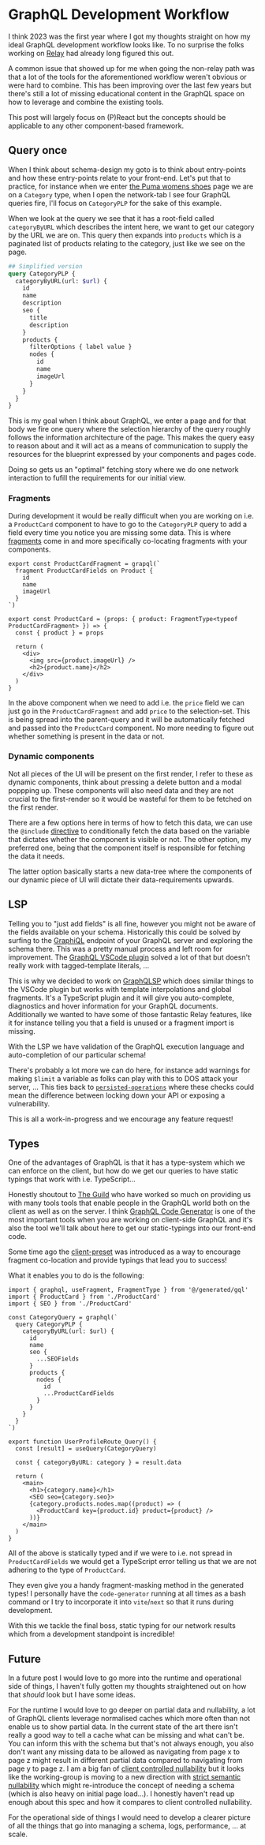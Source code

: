 
<CodeTheme />
<SEO
  title={documentProps.title}
  description={documentProps.description}
  keywords={documentProps.tags}
  image={documentProps.image}
/>

# GraphQL Development Workflow

I think 2023 was the first year where I got my thoughts straight on how
my ideal GraphQL development workflow looks like. To no surprise the folks working
on [Relay](https://relay.dev) had already long figured this out.

A common issue that showed up for me when going the non-relay path was that
a lot of the tools for the aforementioned workflow weren't obvious or were
hard to combine. This has been improving over the last few years but there's
still a lot of missing educational content in the GraphQL space on how to
leverage and combine the existing tools.

This post will largely focus on (P)React but the concepts should be applicable
to any other component-based framework.

## Query once

When I think about schema-design my goto is to think about entry-points and
how these entry-points relate to your front-end. Let's put that to practice,
for instance when we enter [the Puma womens shoes](https://us.puma.com/us/en/women/shoes)
page we are on a `Category` type, when I open the network-tab I see four GraphQL
queries fire, I'll focus on `CategoryPLP` for the sake of this example.

When we look at the query we see that it has a root-field called `categoryByURL` which
describes the intent here, we want to get our category by the URL we are on. This query
then expands into `products` which is a paginated list of products relating to
the category, just like we see on the page.

```graphql
## Simplified version
query CategoryPLP {
  categoryByURL(url: $url) {
    id
    name
    description
    seo {
      title
      description
    }
    products {
      filterOptions { label value }
      nodes {
        id
        name
        imageUrl
      }
    }
  }
}
```

This is my goal when I think about GraphQL, we enter a page and for that body
we fire one query where the selection hierarchy of the query roughly follows
the information architecture of the page. This makes the query easy to reason
about and it will act as a means of communication to supply the resources for
the blueprint expressed by your components and pages code.

Doing so gets us an "optimal" fetching story where we do one network interaction
to fufill the requirements for our initial view.

### Fragments

During development it would be really difficult when you are working on i.e. a
`ProductCard` component to have to go to the `CategoryPLP` query to add a field
every time you notice you are missing some data. This is where [fragments](https://graphql.org/learn/queries/)
come in and more specifically co-locating fragments with your components.

```tsx
export const ProductCardFragment = grapql(`
  fragment ProductCardFields on Product {
    id
    name
    imageUrl
  }
`)

export const ProductCard = (props: { product: FragmentType<typeof ProductCardFragment> }) => {
  const { product } = props

  return (
    <div>
      <img src={product.imageUrl} />
      <h2>{product.name}</h2>
    </div>
  )
}
```

In the above component when we need to add i.e. the `price` field we can just
go in the `ProductCardFragment` and add `price` to the selection-set. This is
being spread into the parent-query and it will be automatically fetched and passed
into the `ProductCard` component. No more needing to figure out whether something
is present in the data or not.

### Dynamic components

Not all pieces of the UI will be present on the first render, I refer to these
as dynamic components, think about pressing a delete button and a modal poppping up.
These components will also need data and they are not crucial to the first-render
so it would be wasteful for them to be fetched on the first render.

There are a few options here in terms of how to fetch this data, we can use
the `@include` [directive](https://graphql.org/learn/queries/#directives)
to conditionally fetch the data based on the variable that dictates whether
the component is visible or not. The other option, my preferred one,
being that the component itself is responsible for fetching the data it needs.

The latter option basically starts a new data-tree where the components of our
dynamic piece of UI will dictate their data-requirements upwards.

## LSP

Telling you to "just add fields" is all fine, however you might not be aware
of the fields available on your schema. Historically this could be solved by
surfing to the [GraphiQL](https://github.com/graphql/graphiql) endpoint of your
GraphQL server and exploring the schema there. This was a pretty manual process
and left room for improvement. The [GraphQL VSCode plugin](https://marketplace.visualstudio.com/items?itemName=GraphQL.vscode-graphql)
solved a lot of that but doesn't really work with tagged-template literals, ...

This is why we decided to work on [GraphQLSP](https://github.com/0no-co/GraphQLSP)
which does similar things to the VSCode plugin but works with template interpolations
and global fragments. It's a TypeScript plugin and it will give you auto-complete,
diagnostics and hover information for your GraphQL documents. Additionally we wanted
to have some of those fantastic Relay features, like it for instance telling you
that a field is unused or a fragment import is missing.

With the LSP we have validation of the GraphQL execution language and auto-completion of
our particular schema!

There's probably a lot more we can do here, for instance add warnings for making `$limit`
a variable as folks can play with this to DOS attack your server, ... This ties back to
[`persisted-operations`](./persisted-operations) where these checks could mean the
difference between locking down your API or exposing a vulnerability.

This is all a work-in-progress and we encourage any feature request!

## Types

One of the advantages of GraphQL is that it has a type-system which we can enforce on the client,
but how do we get our queries to have static typings that work with i.e. TypeScript...

Honestly shoutout to [The Guild](https://the-guild.dev/) who have worked so much on providing us
with many tools tools that enable people in the GraphQL world both on the client as well as on the server.
I think [GraphQL Code Generator](https://graphql-code-generator.com/) is one of the most important tools
when you are working on client-side GraphQL and it's also the tool we'll talk about here to get our static-typings
into our front-end code.

Some time ago the [client-preset](https://the-guild.dev/blog/unleash-the-power-of-fragments-with-graphql-codegen)
was introduced as a way to encourage fragment co-location and provide typings that
lead you to success!

What it enables you to do is the following:

```tsx
import { graphql, useFragment, FragmentType } from '@/generated/gql'
import { ProductCard } from './ProductCard'
import { SEO } from './ProductCard'

const CategoryQuery = graphql(`
  query CategoryPLP {
    categoryByURL(url: $url) {
      id
      name
      seo {
        ...SEOFields
      }
      products {
        nodes {
          id
          ...ProductCardFields
        }
      }
    }
  }
`)

export function UserProfileRoute_Query() {
  const [result] = useQuery(CategoryQuery)

  const { categoryByURL: category } = result.data

  return (
    <main>
      <h1>{category.name}</h1>
      <SEO seo={category.seo}>
      {category.products.nodes.map((product) => (
        <ProductCard key={product.id} product={product} />
      ))}
    </main>
  )
}
```

All of the above is statically typed and if we were to i.e. not spread in
`ProductCardFields` we would get a TypeScript error telling us that we are
not adhering to the type of `ProductCard`.

They even give you a handy fragment-masking method in the generated types! I personally
have the `code-generator` running at all times as a bash command or I try to
incorporate it into `vite`/`next` so that it runs during development.

With this we tackle the final boss, static typing for our network results which
from a development standpoint is incredible!

## Future

In a future post I would love to go more into the runtime and operational
side of things, I haven't fully gotten my thoughts straightened out on how
that _should_ look but I have some ideas.

For the runtime I would love to go deeper on partial data and nullability,
a lot of GraphQL clients leverage normalised caches which more often than not
enable us to show partial data. In the current state of the art there isn't
really a good way to tell a cache what can be missing and what can't be. You
can inform this with the schema but that's not always enough, you also don't
want any missing data to be allowed as navigating from page x to page z might
result in different partial data compared to navigating from page y to page z.
I am a big fan of [client controlled nullability](https://github.com/graphql/client-controlled-nullability-wg)
but it looks like the working-group is moving to a new direction with
[strict semantic nullability](https://github.com/graphql/graphql-wg/discussions/1410)
which might re-introduce the concept of needing a schema (which is also heavy on initial page load...).
I honestly haven't read up enough about this spec and how it compares to client
controlled nullability.

For the operational side of things I would need to develop a clearer picture of
all the things that go into managing a schema, logs, performance, ... at scale.

